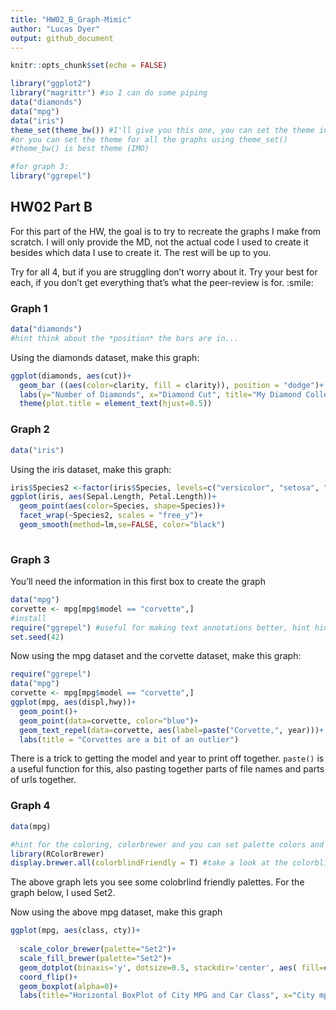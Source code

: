 ---
title: "HW02_B_Graph-Mimic"
author: "Lucas Dyer"
output: github_document
---

```{r setup, include=FALSE}
knitr::opts_chunk$set(echo = FALSE)
```


```{r load libraries, echo = TRUE, include=TRUE}
library("ggplot2")
library("magrittr") #so I can do some piping
data("diamonds")
data("mpg")
data("iris")
theme_set(theme_bw()) #I'll give you this one, you can set the theme individually for graphs
#or you can set the theme for all the graphs using theme_set()
#theme_bw() is best theme (IMO)

#for graph 3:
library("ggrepel")


```

## HW02 Part B

For this part of the HW, the goal is to try to recreate the graphs I make from scratch. I will only provide the MD, not the actual code I used to create it besides which data I use to create it. The rest will be up to you. 

Try for all 4, but if you are struggling don't worry about it. Try your best for each, if you don't get everything that's what the peer-review is for. :smile:


### Graph 1
```{r, echo = T, include = TRUE}
data("diamonds")
#hint think about the *position* the bars are in...
```


Using the diamonds dataset, make this graph:
```{r graph1 code, echo=FALSE}

ggplot(diamonds, aes(cut))+
  geom_bar ((aes(color=clarity, fill = clarity)), position = "dodge")+
  labs(y="Number of Diamonds", x="Diamond Cut", title="My Diamond Collection", subtitle="Boxplot representing the number of diamonds in my diamond collection by \ntype of cut and clarity of diamond")+
  theme(plot.title = element_text(hjust=0.5))

```

### Graph 2
```{r, echo = T, include = TRUE}
data("iris")
```

Using the iris dataset, make this graph:
```{r graph 2 code, echo=FALSE}
iris$Species2 <-factor(iris$Species, levels=c("versicolor", "setosa", "virginica"))
ggplot(iris, aes(Sepal.Length, Petal.Length))+
  geom_point(aes(color=Species, shape=Species))+
  facet_wrap(~Species2, scales = "free_y")+
  geom_smooth(method=lm,se=FALSE, color="black")
  
```


### Graph 3
You'll need the information in this first box to create the graph
```{r, echo = TRUE}
data("mpg")
corvette <- mpg[mpg$model == "corvette",]
#install
require("ggrepel") #useful for making text annotations better, hint hint
set.seed(42)
```

Now using the mpg dataset and the corvette dataset, make this graph:

```{r graoh 3 code}
require("ggrepel")
data("mpg")
corvette <- mpg[mpg$model == "corvette",]
ggplot(mpg, aes(displ,hwy))+
  geom_point()+
  geom_point(data=corvette, color="blue")+
  geom_text_repel(data=corvette, aes(label=paste("Corvette,", year)))+
  labs(title = "Corvettes are a bit of an outlier")

```

There is a trick to getting the model and year to print off together. `paste()` is a useful function for this, also pasting together parts of file names and parts of urls together. 


### Graph 4 
```{r, echo = T}
data(mpg)

#hint for the coloring, colorbrewer and you can set palette colors and make your graphs colorblind friendly
library(RColorBrewer)
display.brewer.all(colorblindFriendly = T) #take a look at the colorblindfriendly options
```

The above graph lets you see some colobrlind friendly palettes. For the graph below, I used Set2.



Now using the above mpg dataset, make this graph

```{r graph 4 code}
ggplot(mpg, aes(class, cty))+
  
  scale_color_brewer(palette="Set2")+
  scale_fill_brewer(palette="Set2")+
  geom_dotplot(binaxis='y', dotsize=0.5, stackdir='center', aes( fill=class, color=class))+
  coord_flip()+
  geom_boxplot(alpha=0)+
  labs(title="Horizontal BoxPlot of City MPG and Car Class", x="City mpg", y="Car Class")

```




